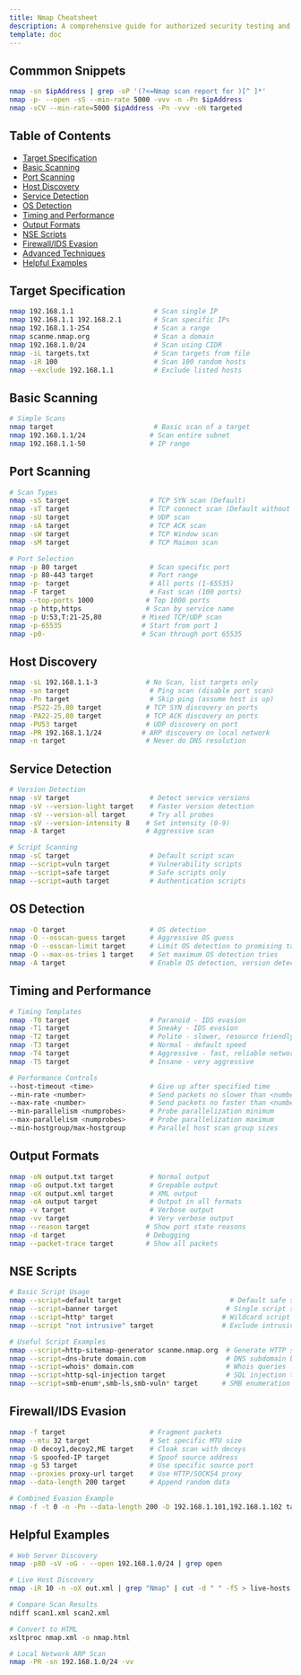 ```yaml
---
title: Nmap Cheatsheet
description: A comprehensive guide for authorized security testing and research
template: doc
---
```


## Commmon Snippets

```bash
nmap -sn $ipAddress | grep -oP '(?<=Nmap scan report for )[^ ]*'            
nmap -p- --open -sS --min-rate 5000 -vvv -n -Pn $ipAddress                  
nmap -sCV --min-rate=5000 $ipAddress -Pn -vvv -oN targeted                  
```

## Table of Contents

- [Target Specification](#target-specification)
- [Basic Scanning](#basic-scanning)
- [Port Scanning](#port-scanning)
- [Host Discovery](#host-discovery)
- [Service Detection](#service-detection)
- [OS Detection](#os-detection)
- [Timing and Performance](#timing-and-performance)
- [Output Formats](#output-formats)
- [NSE Scripts](#nse-scripts)
- [Firewall/IDS Evasion](#firewall-ids-evasion)
- [Advanced Techniques](#advanced-techniques)
- [Helpful Examples](#helpful-examples)

## Target Specification

```bash
nmap 192.168.1.1                    # Scan single IP
nmap 192.168.1.1 192.168.2.1        # Scan specific IPs
nmap 192.168.1.1-254                # Scan a range
nmap scanme.nmap.org                # Scan a domain
nmap 192.168.1.0/24                 # Scan using CIDR
nmap -iL targets.txt                # Scan targets from file
nmap -iR 100                        # Scan 100 random hosts
nmap --exclude 192.168.1.1          # Exclude listed hosts
```

## Basic Scanning

```bash
# Simple Scans
nmap target                         # Basic scan of a target
nmap 192.168.1.1/24                # Scan entire subnet
nmap 192.168.1.1-50                # IP range
```

## Port Scanning

```bash
# Scan Types
nmap -sS target                    # TCP SYN scan (Default)
nmap -sT target                    # TCP connect scan (Default without root)
nmap -sU target                    # UDP scan
nmap -sA target                    # TCP ACK scan
nmap -sW target                    # TCP Window scan
nmap -sM target                    # TCP Maimon scan

# Port Selection
nmap -p 80 target                  # Scan specific port
nmap -p 80-443 target              # Port range
nmap -p- target                    # All ports (1-65535)
nmap -F target                     # Fast scan (100 ports)
nmap --top-ports 1000             # Top 1000 ports
nmap -p http,https                # Scan by service name
nmap -p U:53,T:21-25,80          # Mixed TCP/UDP scan
nmap -p-65535                    # Start from port 1
nmap -p0-                        # Scan through port 65535
```

## Host Discovery

```bash
nmap -sL 192.168.1.1-3            # No Scan, list targets only
nmap -sn target                    # Ping scan (disable port scan)
nmap -Pn target                    # Skip ping (assume host is up)
nmap -PS22-25,80 target           # TCP SYN discovery on ports
nmap -PA22-25,80 target           # TCP ACK discovery on ports
nmap -PU53 target                 # UDP discovery on port
nmap -PR 192.168.1.1/24          # ARP discovery on local network
nmap -n target                    # Never do DNS resolution
```

## Service Detection

```bash
# Version Detection
nmap -sV target                    # Detect service versions
nmap -sV --version-light target    # Faster version detection
nmap -sV --version-all target      # Try all probes
nmap -sV --version-intensity 8    # Set intensity (0-9)
nmap -A target                    # Aggressive scan

# Script Scanning
nmap -sC target                    # Default script scan
nmap --script=vuln target          # Vulnerability scripts
nmap --script=safe target          # Safe scripts only
nmap --script=auth target          # Authentication scripts
```

## OS Detection

```bash
nmap -O target                     # OS detection
nmap -O --osscan-guess target      # Aggressive OS guess
nmap -O --osscan-limit target      # Limit OS detection to promising targets
nmap -O --max-os-tries 1 target    # Set maximum OS detection tries
nmap -A target                     # Enable OS detection, version detection, scripts, and traceroute
```

## Timing and Performance

```bash
# Timing Templates
nmap -T0 target                    # Paranoid - IDS evasion
nmap -T1 target                    # Sneaky - IDS evasion
nmap -T2 target                    # Polite - slower, resource friendly
nmap -T3 target                    # Normal - default speed
nmap -T4 target                    # Aggressive - fast, reliable networks
nmap -T5 target                    # Insane - very aggressive

# Performance Controls
--host-timeout <time>              # Give up after specified time
--min-rate <number>                # Send packets no slower than <number>/sec
--max-rate <number>                # Send packets no faster than <number>/sec
--min-parallelism <numprobes>      # Probe parallelization minimum
--max-parallelism <numprobes>      # Probe parallelization maximum
--min-hostgroup/max-hostgroup      # Parallel host scan group sizes
```

## Output Formats

```bash
nmap -oN output.txt target         # Normal output
nmap -oG output.txt target         # Grepable output
nmap -oX output.xml target         # XML output
nmap -oA output target             # Output in all formats
nmap -v target                     # Verbose output
nmap -vv target                    # Very verbose output
nmap --reason target              # Show port state reasons
nmap -d target                    # Debugging
nmap --packet-trace target        # Show all packets
```

## NSE Scripts

```bash
# Basic Script Usage
nmap --script=default target                           # Default safe scripts
nmap --script=banner target                           # Single script scan
nmap --script=http* target                           # Wildcard script scan
nmap --script "not intrusive" target                 # Exclude intrusive scripts

# Useful Script Examples
nmap --script=http-sitemap-generator scanme.nmap.org  # Generate HTTP site map
nmap --script=dns-brute domain.com                    # DNS subdomain brute force
nmap --script=whois* domain.com                       # Whois queries
nmap --script=http-sql-injection target               # SQL injection test
nmap --script=smb-enum*,smb-ls,smb-vuln* target      # SMB enumeration and checks
```

## Firewall/IDS Evasion

```bash
nmap -f target                     # Fragment packets
nmap --mtu 32 target               # Set specific MTU size
nmap -D decoy1,decoy2,ME target    # Cloak scan with decoys
nmap -S spoofed-IP target          # Spoof source address
nmap -g 53 target                  # Use specific source port
nmap --proxies proxy-url target    # Use HTTP/SOCKS4 proxy
nmap --data-length 200 target      # Append random data

# Combined Evasion Example
nmap -f -t 0 -n -Pn --data-length 200 -D 192.168.1.101,192.168.1.102 target
```

## Helpful Examples

```bash
# Web Server Discovery
nmap -p80 -sV -oG - --open 192.168.1.0/24 | grep open

# Live Host Discovery
nmap -iR 10 -n -oX out.xml | grep "Nmap" | cut -d " " -f5 > live-hosts.txt

# Compare Scan Results
ndiff scan1.xml scan2.xml

# Convert to HTML
xsltproc nmap.xml -o nmap.html

# Local Network ARP Scan
nmap -PR -sn 192.168.1.0/24 -vv
```